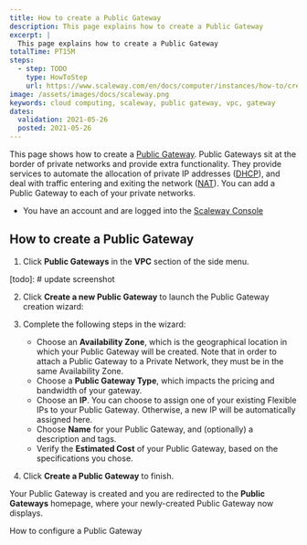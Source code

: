 ```yaml
---
title: How to create a Public Gateway
description: This page explains how to create a Public Gateway
excerpt: |
  This page explains how to create a Public Gateway
totalTime: PT15M
steps:
  - step: TODO
    type: HowToStep
    url: https://www.scaleway.com/en/docs/computer/instances/how-to/create-a-public-gateway
image: /assets/images/docs/scaleway.png
keywords: cloud computing, scaleway, public gateway, vpc, gateway
dates:
  validation: 2021-05-26
  posted: 2021-05-26
---
```


This page shows how to create a [Public Gateway](/network/vpc/concepts#public-gateway). Public Gateways sit at the border of private networks and provide extra functionality. They provide services to automate the allocation of private IP addresses ([DHCP](/network/vpc/concepts#dhcp)), and deal with traffic entering and exiting the network ([NAT](/network/vpc/concepts#nat)). You can add a Public Gateway to each of your private networks.

<Message type="requirement">

  - You have an account and are logged into the [Scaleway Console](https://console.scaleway.com)

</Message>

## How to create a Public Gateway

1. Click **Public Gateways** in the **VPC** section of the side menu.

[todo]: # update screenshot

  <Lightbox src="scaleway-vpc-tab.png" alt="" />

2. Click **Create a new Public Gateway** to launch the Public Gateway creation wizard:
   
  <Lightbox src="scaleway-vpc-gw-wiz1.png" alt="" />

3. Complete the following steps in the wizard: 

    - Choose an **Availability Zone**, which is the geographical location in which your Public Gateway will be created. Note that in order to attach a Public Gateway to a Private Network, they must be in the same Availability Zone.
    - Choose a **Public Gateway Type**, which impacts the pricing and bandwidth of your gateway.
    - Choose an **IP**. You can choose to assign one of your existing Flexible IPs to your Public Gateway. Otherwise, a new IP will be automatically assigned here. 
    - Choose **Name** for your Public Gateway, and (optionally) a description and tags.
    - Verify the **Estimated Cost** of your Public Gateway, based on the specifications you chose.

4. Click **Create a Public Gateway** to finish. 

Your Public Gateway is created and you are redirected to the **Public Gateways** homepage, where your newly-created Public Gateway now displays.

<Navigation title="See Also">
  <NextButton to="/network/vpc/how-to/configure-a-public-gateway/">How to configure a Public Gateway</NextButton>
</Navigation>
